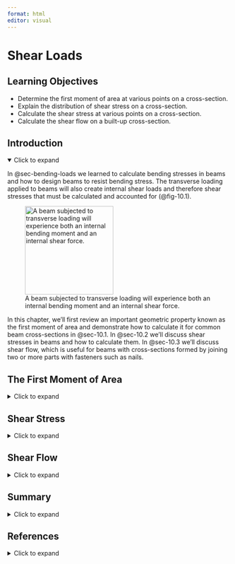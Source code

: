 ```yaml
---
format: html
editor: visual
---
```


# Shear Loads {#sec-shear-loads}

::: {.callout-note icon="false"}
## Learning Objectives

-   Determine the first moment of area at various points on a cross-section.
-   Explain the distribution of shear stress on a cross-section.
-   Calculate the shear stress at various points on a cross-section.
-   Calculate the shear flow on a built-up cross-section.
:::

## Introduction {.unnumbered}

<details open>

<summary>Click to expand</summary>

In @sec-bending-loads we learned to calculate bending stresses in beams and how to design beams to resist bending stress. The transverse loading applied to beams will also create internal shear loads and therefore shear stresses that must be calculated and accounted for (@fig-10.1).

![A beam subjected to transverse loading will experience both an internal bending moment and an internal shear force.](images/CH10%20PNGs/figure%2010.1.png){#fig-10.1 fig-align="center" width="200"}

In this chapter, we’ll first review an important geometric property known as the first moment of area and demonstrate how to calculate it for common beam cross-sections in @sec-10.1. In @sec-10.2 we’ll discuss shear stresses in beams and how to calculate them. In @sec-10.3 we’ll discuss shear flow, which is useful for beams with cross-sections formed by joining two or more parts with fasteners such as nails.

</details>

## The First Moment of Area {#sec-10.1}

<details>

<summary>Click to expand</summary>

Shear stress in an object depends on the internal shear force and the shape of the cross-section. One important geometric property used in this chapter is the first moment of area. This property was introduced in @sec-8.1 and was used when determining the centroid of an area. Recall we used @eqn-8.2 to break simple cross-sections down into a number of composite parts. When finding the centroid of these composite areas we modified the equation slightly to:

$$
\bar{y}=\frac{\sum y_i A_i}{\sum A_i}=\frac{y_1 A_1+y_2 A_2+\ldots}{A_1+A_2+\ldots}
$$

We can rewrite this equation in its integral form:

$$
\bar{y}=\frac{\int y d A}{\int d A}
$$

The numerator in this equation is the first moment of area. It will be given the symbol Q.

$$
Q=\int y d A
$$

Similarly, for the purposes of this text we can write:

$$
\boxed{Q=\sum y_i A_i=y_1 A_1+y_2 A_2+\ldots}
$$ {#eq-10.1}

| *where*
| *Q = First moment of area \[m^3^, in.^3^\]*
| *y = Vertical distance from neutral axis to centroid of area A \[m, in.\]*

*A = Area above (or below) point of interest \[m^2^, in.^2^\]*

In @sec-8.1 we performed this calculation relative to some convenient reference axis in order to determine the location of the centroid of an area (such as in @exm-8.3). A~i~ represents the area of each composite part and y~i~ represents the distance from the reference axis to the centroid of each composite part.

The first moment of area can actually be calculated around any axis. The maximum value will always occur at the centroid of the cross-section (i.e., the neutral axis) so many problems will involve finding the first moment of area at the neutral axis, but there are also cases where finding the first moment of area around some other axis is required. Note that the axis should be perpendicular to the shear force, so a vertical load requires us to use a horizontal axis.

To calculate the first moment of area around an axis, first draw a line through this axis. We may choose to use either the area above this axis or the area below it, whichever is simpler. The answer will be the same either way. Break this area down into composite parts (if necessary) and apply $Q=\sum y_i A_i$ where A~i~ is the area of each composite part and y~i~ is the perpendicular distance between the centroid of the overall cross-section and the centroid of each composite part. Note that we must first find the location of the centroid of the overall cross-section in order to measure this distance.

@exm-10.1 demonstrates this process to find the first moment of area around the neutral axis of a T cross-section. This example is solved twice, once using the area below the neutral axis and once using the area above.

@exm-10.2 uses the same cross-section and demonstrates calculating the first moment of area around a different axis on the cross-section.

::: {.callout-tip collapse="true" icon="false"}
## Example 10.1

::: {#exm-10.1}
<p>

</p>

A beam has the T-shaped cross-section shown. Determine the first moment of area around the neutral axis of the cross-section.

![](images/CH10%20PNGs/example%2010.1%20part%201.png){fig-align="center" width="286"}

::: {.callout-tip collapse="true" icon="false"}
## Solution

First determine the y-coordinate of the centroid of the cross-section. Consider the area as two rectangles and use the method of @sec-8.1. We will choose a reference point at the bottom of the section to calculate the centroid.

![](images/CH10%20PNGs/example%2010.1%20part%202.png){fig-align="center" width="295"}

$$
\begin{aligned}
& y_1=4.5{~in.}~,~ A_1=18{~in.}^2 \\
& y_2=10.5{~in.}~,~ A_2=30{~in.}^2 \\
& \bar{y}=\frac{(4.5{~in.} * 18{~in.}^2)+(10.5{~in.} * 30{~in.}^2)}{18{~in.}^2+30{~in.}^2}=8.25{~in.}~~\text{from the bottom of the section (our reference point) }
\end{aligned}
$$

Note that since this section is simple, only two shapes, we didn’t create a table as we did in @sec-8.1. This is a simplified version of the table, but the calculation is exactly the same.

Now draw a horizontal line through the point of interest. In this case the point of interest is the neutral axis. Use either the area above this line or the area below this line to determine the first moment of area around the neutral axis. We’ll solve it both ways to demonstrate that we get the same answer either way.

**Area below the neutral axis:**

![](images/CH10%20PNGs/example%2010.1%20part%203.png){fig-align="center" width="277"}

This area is a simple rectangle. Recall that *Q=yA* where A is the area of the rectangle and y is the vertical distance between the neutral axis and the centroid of the rectangle.

$$
\begin{aligned}
& y=\frac{8.25{~in.}}{2}=4.125{~in.}  \\
& A=8.25{~in.} * 2{~in.}=16.5{~in} ^2 \\
& Q=y A=4.125{~in.} * 16.5{~in.}^2=68.1{~in.}^3
\end{aligned}
$$

**Area above the neutral axis:**

![](images/CH10%20PNGs/example%2010.1%20part%204.png){fig-align="center" width="302"}

This area can be split into two rectangles. Here we’ll use $Q=\sum y_i A_i=y_1 A_1+y_2 A_2$

$$
\begin{aligned}
& y_1=\frac{0.75{~in.}}{2}=0.375{~in.} \\
& A_1=0.75{~in.} * 2{~in.}=1.5{~in.}^2 \\
& y_2=0.75{~in.}+1.5{~in.}=2.25{~in.} \\
& A_2=10{~in.} * 3{~in.}=30{~in.}^2 \\
& Q=(0.375{~in.} * 1.5{~in.}^2)+(2.25{~in.} * 30{~in.}^2)=68.1{~in}^3
\end{aligned}
$$

Whether we use the area above the neutral axis or the area below the neutral axis, we get the same answer of Q=68.1 in^3^. We may choose to use whichever area seems simpler to work with.
:::
:::
:::

::: {.callout-tip collapse="true" icon="false"}
## Example 10.2

::: {#exm-10.2}
<p>

</p>

The T-shaped cross-section from @exm-10.1 is repeated here. Determine the first moment of area around an axis passing through the interface between the flange and web.

![](images/CH10%20PNGs/example%2010.2%20part%201.png){fig-align="center" width="343"}

::: {.callout-tip collapse="true" icon="false"}
## Solution

We need to first determine the y-coordinate of the centroid of the cross section. We did this in @exm-10.1, the results are shown below.

$\bar{y}=8.25{~in.}$ from the bottom of the cross-section.

Now draw a horizontal line through the point of interest. In this case the point of interest is the seam between the two boards. As demonstrated in @exm-10.1, we may use either the area below this line or the area above this line to determine the first moment of area.

**Area above the line:**

![](images/CH10%20PNGs/example%2010.2%20part%202.png){fig-align="center" width="384"}

This area is a simple rectangle. Recall that *Q=yA* where A is the area of the rectangle and y is the vertical distance between the neutral axis and the centroid of the rectangle. Note that the perpendicular distance is **always** measured to the neutral axis, not to the seam between the two boards.

$$
\begin{aligned}
& y=0.75{~in.}+1.5{~in.}=2.25{~in.} \\
& A=10{~in.} * 3{~in.}=30{~in.}^2 \\
& Q=y A=2.25{~in.} * 30{~in.}^2=67.5{~in.}^3
\end{aligned}
$$

As an additional exercise, try using the area below the seam between the two boards to calculate Q=67.5 in.^3^.
:::
:::
:::

Simple cross-sections such as rectangles and circles are fairly commonly used for beams. For these simple cross-sections we can derive standard solutions for the maximum first moment of area (Q~max~). Recall that this always occurs at the neutral axis of the cross-section.

For a rectangle of base *b* and height *h* (@fig-10.2), the neutral axis will be at $y=\frac{h}{2}$. Drawing a line along the neutral axis and taking the area above this line gives $A=b \frac{h}{2}$. The distance between the centroid of this area and the neutral axis of the cross-section will be $y=\frac{h}{4}$. Thus, for a rectangular cross-section:

$$
Q_{\max }=\frac{h}{4} \frac{b h}{2}=\frac{b h^2}{8}
$$

![Determining the first moment of area around the neutral axis of a rectangular cross-section.](images/CH10%20PNGs/figure%2010.2.png){#fig-10.2 fig-align="center" width="300"}

For a circular cross-section of radius r (@fig-10.3), the area above the neutral axis is semi-circle so $A=\frac{1}{2} \pi r^2$. The distance from the centroid of the semi-circle to the neutral axis is $y=\frac{4 r}{3 \pi}$. Thus, for a circular cross-section:

$$
Q_{\max }=\frac{4 r}{3 \pi} \frac{1}{2} \pi r^2=\frac{2}{3} r^3
$$

![Determining the first moment of area around the neutral axis of a circular cross-section.](images/CH10%20PNGs/figure%2010.3.png){#fig-10.3 fig-align="center" width="292"}

Note that both of these are only for finding the first moment of area at the neutral axis (Q~max~). If the first moment of area around any other axis is required, these shortcuts will not work, and the general process will need to be used.

::: {.callout-warning icon="false"}
## Step-by-step:

1.  Locate the centroid of the cross-section.
2.  Draw a line through the cross-section perpendicular to the internal shear force. Decide whether to use the area above this line or the area below this line
3.  Determine the area, A.
4.  Determine the vertical distance between the centroid of area A and the neutral (centroidal) axis of the cross-section, y.
5.  Calculate the first moment of area, Q = yA.
6.  For composite areas, repeat steps 2–4 and calculate $Q=\sum y_i A_i$.
:::

</details>

## Shear Stress {#sec-10.2}

<details>

<summary>Click to expand</summary>

In @sec-2.2 we learned about average shear stress:

$$
\tau_{avg}=\frac{V}{A}
$$

This is the average shear stress on a cross-section, but shear stress actually varies along the section (@fig-10.4). For a vertical internal shear force, shear stress is zero at the top and bottom of a cross-section and maximum at the neutral axis. Shear stress varies in a parabolic fashion. The average shear stress does not provide a full picture and it is often necessary to calculate the shear stress at a specific point on the cross-section instead.

![Parabolic variation in shear stress over a cross-section. For a vertical shear force on a uniform cross-section, the shear stress is zero at the top and bottom of the section and maximum at the neutral axis.](images/CH10%20PNGs/figure%2010.4.png){#fig-10.4 fig-align="center" width="363"}

To derive the shear stress formula, we’ll begin by examining a small 2D element on a body subjected to an internal shear force (@fig-10.5). If this element is in equilibrium, a shear force applied to one face of this element must also produce shear forces (and therefore shear stresses) on the other faces of the element.

![Element A on the beam is subjected to shear force V on the right side. For the element to be in equilibrium there must also be an equal and opposite force V on the other side. However, this element will rotate so there must be two additional forces to create an equal moment in the opposite direction.](images/CH10%20PNGs/figure%2010.5.png){#fig-10.5 fig-align="center" width="219"}

Thus, an element experiencing a vertical shear stress also experiences a horizontal shear stress. This is known as the *complementary property of shear*. This effect can be seen by forming a ‘beam’ out of a stack of paper and applying a vertical force. The pieces of paper slide horizontally relative to each other (@fig-10.6).

![A stack of papers representing a beam. The ends of the beam are initially vertical. Load F is applied, creating an internal vertical shear force. The papers slide relative to each other horizontally, indicating that there must also be a horizontal shear force created.](images/CH10%20PNGs/figure%2010.6.png){#fig-10.6 fig-align="center" width="364"}

Another example is a wooden beam that fails due to shear. In such beams, cracks tend to appear horizontally even though the applied load is vertical. This is due to horizontal shear stress between the layers of the wood (@fig-10.7).

![Horizontal shear failure in a wooden beam subjected to a vertical load.](images/CH10%20PNGs/10.7%20new.jpg){#fig-10.7 fig-align="center"}

Imagine a beam subjected to an arbitrary vertical load. Consider a small cross-section of width Δx (@fig-10.8). This cross-section is subjected to an external load, an internal shear force on each side of the cross-section, and an internal bending moment on each side of the cross-section. The two shear forces and two bending moments are not necessarily equal.

![Internal loads on a small cross-section of width Δx on a beam subjected to an arbitrary vertical load, w = f(x). The internal loads on the right side of the section are slightly larger than those on the left.](images/CH10%20PNGs/figure%2010.8.png){#fig-10.8 fig-align="center" width="291"}

By considering horizontal equilibrium, we do not need to account for the vertical loads (V, V + ΔV, and w). The bending moments (M and M + ΔM) will create horizontal stresses (@fig-10.9) equal to

$$
\sigma_{x 1}=\frac{M y}{I}
$$

and

$$
\sigma_{x 2}=\frac{(M+\Delta M) y}{I}
$$

Since $F=\sigma A$, we can determine the total force applied by each bending moment:

$$
F_1=\int \frac{M y}{I} d A
$$

and

$$
F_2=\int \frac{(M+\Delta M) y}{I} d A
$$

![Horizontal stresses created by moments M and (M + ΔM).](images/CH10%20PNGs/figure%2010.9.png){#fig-10.9 fig-align="center" width="345"}

Each force is tensile in part of the beam and compressive in part of the beam. When calculated across the entire cross-section these forces will sum to zero. However, if we consider only part of the cross-section the forces do not sum to zero (@fig-10.10). For the beam to be in equilibrium, there must be a horizontal shear force. For now we’ll call this force F’ and derive an equation for the shear stress it creates.

![Forces F~1~ and F~2~ do not balance when considering only part of the element. There must be an additional internal shear force F’.](images/CH10%20PNGs/figure%2010.10.png){#fig-10.10 fig-align="center" width="392"}

By equilibrium:

$$
\begin{aligned}
& \sum F_x=F^{\prime}+\int \frac{M y}{I} d A-\int \frac{(M+\Delta M) y}{I} d A=0 \\
& F^{\prime}=-\int \frac{M y}{I} d A+\int \frac{M y}{I} d A+\int \frac{\Delta M y}{I} d A \\
& F^{\prime}=\int \frac{\Delta M y}{I} d A=\frac{\Delta M}{I} \int y d A
\end{aligned}
$$

Once the constants are taken out of the integral, the remaining integral is just the first moment of area, Q.

$$
F^{\prime}=\frac{\Delta M}{I} Q
$$

We can calculate the shear stress from $\tau=\frac{V}{A}$ where V = F’ and A is the area of the cross-section that force F’ acts on. This area will be width, Δx, multiplied by the thickness of the beam, t.

$$
\tau=\frac{V}{A}=\frac{F^{\prime}}{\Delta x t}=\frac{\Delta M Q}{\Delta x I t}
$$

From @sec-7.2 we know that the change in moment with respect to x is equal to the shear force, V

$$
\frac{\Delta M}{\Delta x}=V \\
$$

$$
\boxed{\tau=\frac{VQ}{It}}
$$ {#eq-10.2}

| *where*
| *τ = Shear stress at a point on the cross-section \[Pa, psi\]*
| *V = Internal shear force at the cross-section \[N, lb\]*
| *Q = 1st moment of area at the point of interest on the cross-section \[m^3^, in.^3^\]*
| *I = Area moment of inertia of the cross-section \[m^4^, in.^4^\]*

*t = thickness of the cross-section \[m, in.\]*

This is the shear stress equation, allowing us to calculate the shear stress at any point on a cross-section. This is often more useful than simply calculating the average shear stress across the entire cross-section.

@exm-10.3 demonstrates calculation of the maximum shear stress in a simply supported beam with a circular cross-section.

@exm-10.4 demonstrates how to calculate the maximum stress is a cross-section of varying thickness.

::: {.callout-tip collapse="true" icon="false"}
## Example 10.3

::: {#exm-10.3}
<p>

</p>

A simply supported beam with the circular cross-section shown is subjected to a uniformly distributed load w = 30 kN/m across its entire length L = 8 m. Determine the maximum shear stress that occurs in the beam.

![](images/CH10%20PNGs/example%2010.3%20part%201.png){fig-align="center" width="368"}

::: {.callout-tip collapse="true" icon="false"}
## Solution

The shear stress can be calculated from $\tau=\frac{V Q}{I t}$. The maximum shear stress will occur when V and Q are at their maximum values.

The maximum shear force, V~max~, can be found by drawing a shear force diagram. Start with a free body diagram of the beam and use this to sketch the shear force diagram using the graphical method of @sec-7.4. The loading and supports are symmetric, so each support will resist half of the applied load.

$$
A=B=\frac{w L}{2}=\frac{30\frac{kN}{m} * 8{~m}}{2}=120{~kN}
$$

![](images/CH10%20PNGs/example%2010.3%20part%202.png){fig-align="center" width="234"}

From the diagram it is apparent that the maximum shear force in the beam, V~max~ = 120 kN. This occurs at the supports.

The area moment of inertia for the circular cross-section is given by

$$
I=\frac{\pi}{4} r^4=\frac{\pi}{4}(0.02{~m})^4=1.257 \times 10^{-7}{~m}^4
$$

The maximum first moment of area, Q~max~, occurs at the neutral axis of the cross-section. For a circular cross-section it was demonstrated in the text that

$$
Q_{max}=\frac{2}{3}r^3=\frac{2}{3}(0.02{~m})^3=5.33\times10^6{~m}^3
$$

The thickness of the cross-section at the neutral axis is equal to the diameter, t = 0.04 m.

With all of the terms known, we can now calculate the maximum shear stress in the beam.

$$
\tau=\frac{V Q}{I t}=\frac{120,000{~N} * 5.33 \times 10^{-6}{~m}^3}{1.257 \times 10^{-7}{~m}^4 * 0.04{~m}}=127\times10^6\frac{N}{m^2}=127{~MPa}
$$
:::
:::
:::

::: {.callout-tip collapse="true" icon="false"}
## Example 10.4

::: {#exm-10.4}
<p>

</p>

A beam with the cross-section shown is subjected to an internal shear force of 20 kips. Determine:

1.  **The shear stress at the neutral axis of the cross-section**
2.  **The shear stress at the point where the thickness of the cross-section changes**

![](images/CH10%20PNGs/example%2010.4%20part%201.png){fig-align="center" width="190"}

::: {.callout-tip collapse="true" icon="false"}
## Solution

Determine the y-coordinate of the centroid using the method of @sec-8.1. We will choose our reference point to be at the bottom of the section.

![](images/CH10%20PNGs/example%2010.4%20part%202.png){fig-align="center" width="243"}

$$
\begin{aligned}
& y_1=2.5{~in.}~,~ A_1=5{~in.}^2 \\
& y_2=7{~in.}~,~ A_2=20{~in.}^2 \\
& \bar{y}=\frac{(2.5{~in.} * 5{~in.}^2)+(7{~in.} * 20{~in.}^2)}{5{~in.}^2+20{~in.}^2}=6.1{~in.}~~ \text{from the bottom of the section. }
\end{aligned}
$$

Determine the area moment of inertia of the entire cross-section using the method of @sec-8.2

$$
I=\left(\frac{1 * 5^3}{12}+5 *(2.5-6.1)^2\right)+\left(\frac{5 * 4^3}{12}+20 *(7-6.1)^2\right)=118.08{~in.}^4
$$

**The shear force at the neutral axis of the cross-section**

Draw a line through the point of interest and use the area above this line to calculate the first moment of area.

![](images/CH10%20PNGs/example%2010.4%20part%203.png){fig-align="center" width="263"}

$$
Q=y A=\frac{2.9{~in.}}{2} *(2.9{~in.} * 5{~in.})=21.025{~in.}^3
$$

The thickness of the cross-section at this point, t = 5 in.

The shear stress at the neutral axis is then given by:

$$
\tau=\frac{V Q}{I t}=\frac{20,000{~lb} * 21.025{~in.}^3}{118.08{~in.}^4 * 5{~in.}}=712{~psi}
$$

**The shear stress at the point where the thickness of the cross-section changes**

Draw a line through the point of interest and use the area above this line to calculate the first moment of area.

![](images/CH10%20PNGs/example%2010.4%20part%204.png){fig-align="center" width="312"}

$$
Q=y A=0.9{~in.} *(4 {~in.}* 5{~in.})=18{~in.}^3
$$

The thickness of the cross-section at this point, t = 1 in.

The shear stress at this line is then given by:

$$
\tau=\frac{V Q}{I t}=\frac{20,000 {~lb}* 18{~in.}^3}{118.08{~in.}^4 * 1{~in.}}=3,049{~psi}
$$

Note that even though the first moment of area is smaller at this axis, the stress is larger because the thickness of the cross-section decreases significantly at this point.
:::
:::
:::

::: {.callout-warning icon="false"}
## Step-by-step: Shear stress

1.  Cut a cross-section through the point of interest and determine the internal shear force acting on this cross-section. This can be done either through equilibrium of by drawing a shear force diagram (@sec-beams).
2.  Locate the centroid of the cross section as shown in @sec-8.1.
3.  Calculate the area moment of inertia, I, for the cross-section. Use the entire cross-section for this calculation as shown in @sec-8.2.
4.  Draw a horizontal line through the point of interest and calculate the 1^st^ moment of area, Q, as shown in @sec-10.1.
5.  Determine the thickness of the cross-section, t, at the point of interest.
6.  Calculate the shear stress, $\tau=\frac{VQ}{It}$.
:::

</details>

## Shear Flow {#sec-10.3}

<details>

<summary>Click to expand</summary>

Some cross-sections are formed by connecting multiple pieces together with fasteners such as nails or bolts (@fig-10.11). In such members, we must analyze not only the stresses in the cross-section itself but also the stresses in the fasteners.

![T cross-section formed by connecting two boards together with nails. There is a consistent spacing s between nails along the length of the beam.](images/CH10%20PNGs/figure%2010.11.png){#fig-10.11 fig-align="center" width="254"}

A useful quantity in this regard is shear flow, q. Shear flow measures of how much shear force is applied per unit length of the beam, and it is measured in units of force/length \[N/m, lb/in.\]. For example, if a nail is capable of resisting a shear force up to 10 kN and there is a shear flow of 30 kN/m, it is trivial to determine that we need at least 3 nails for every meter of beam.

Recall from @sec-10.2 that the internal horizontal shear force, F’, may be written as

$$
F^{\prime}=\frac{\Delta M}{I} Q
$$

Dividing both sides by Δx

$$
\frac{F^{\prime}}{\Delta x}=\frac{\Delta M Q}{\Delta x I}
$$

Similar to our derivation in the previous section, we may replace $\frac{\Delta M}{\Delta x}=V$. We may also replace $\frac{F^{\prime}}{\Delta x}=q$.

$$
q=\frac{V Q}{I}
$$

This equation is very similar to the shear stress equation, but the thickness of the cross-section doesn’t appear here as shear flow is measured per unit length. We will generally want to determine the shear flow at the seam where the individual pieces of the cross-section are joined together as this is where the fasteners must resist the horizontal shear force.

Often we want to determine how far apart we can space the nails along the length of the beam. Since shear flow is the shear force per unit length, if we know how much shear force each fastener can resist, we can say that the shear flow is equal to the force resisted by each fastener (F~nail~) divided by the spacing between the fasteners (s). Sometimes there will be multiple rows of nails side-by-side (@fig-10.12). In this case we can multiply the force resisted by each fastener by the number of rows (r).

$$
\boxed{q=\frac{V Q}{I}=\frac{F_{nail} r}{s}}
$$ {#eq-10.3}

| *where*
| *q = Shear flow at a line on the cross-section \[N/m, lb/in.\]*
| *V = Internal shear force at the cross-section \[N, lb\]*
| *Q = 1st moment of area at the point of interest on the cross-section \[m^3^, in.^3^\]*
| *I = Area moment of inertia of the cross-section \[m^4^, in^4^\]*
| *F~nail~ = Horizontal shear force resisted by each nail \[N, lb\]*
| *r = Number of rows of nails resisting the shear force*

*s = Spacing between nails \[m, in.\]*

![T cross-section held together by two rows of nails. The rows are spaced evenly along the length of the beam by distance s.](images/CH10%20PNGs/figure%2010.12.png){#fig-10.12 fig-align="center" width="282"}

Sometimes fasteners may be placed horizontally (@fig-10.13). In these cases we should still draw a line along the seam perpendicular to the fastener (so vertically in this case). We can then use the area either to the left or right of this line to determine the first moment of area. Note that we still use the vertical distance between the centroid of our chosen area and the neutral axis of the cross-section.

![A horizontal fastener requires a vertical line along the seam and the selection of the area either to the left or right of this line. When calculating the first moment of area by Q = yA, the distance y is still in the vertical direction.](images/figure%2010.13.png){#fig-10.13 fig-align="center" width="324"}

@exm-10.5 works through a problem with two rows of nails at each seam.

@exm-10.6 involves an L-beam with a horizontal nail.

::: {.callout-tip collapse="true" icon="false"}
## Example 10.5

::: {#exm-10.5}
<p>

</p>

A beam is made by nailing together three boards to form the cross-section shown. At each connection, two rows of nails are used to secure the boards. Each nail can resist a horizontal shearing force of 1,500 N. If the beam is subjected to an internal vertical shear force of 4,500 N, determine the minimum required spacing, s, between the rows of nails.

![](images/CH10%20PNGs/example%2010.5%20part%201.png){fig-align="center" width="331"}

::: {.callout-tip collapse="true" icon="false"}
## Solution

We need to determine the shear flow at one of the points where the beams are connected. Use $q=\frac{V Q}{I}$ where V = 4,500 N. Since the section is symmetric, we can determine the location of the centroid by inspection, $\bar{y}=160 \mathrm{~mm}$ from the top and bottom. Now we need to determine the area moment of inertia, I, for the cross-section.

![](images/CH10%20PNGs/example%2010.5%20part%202.png){fig-align="center" width="324"}

By considering the area as a large rectangle with two smaller rectangles cut out:

![](images/CH10%20PNGs/example%2010.5%20part%203.png){fig-align="center" width="345"}

$$
I=\frac{140 * 320^3}{12}-2\left(\frac{45 * 200^3}{12}\right)=322.3 \times 10^6{~mm}^4=322.3 \times 10^{-6}{~m}^4
$$

Next draw a line through the point of interest (along the seam where the nails are holding the boards together) and determine the first moment of area, Q, at this line.

![](images/CH10%20PNGs/example%2010.5%20part%204.png){fig-align="center" width="337"}

$$
Q=y A=130{~mm} *(60{~mm} * 140{~mm})=1092 \times 10^3{~mm}^3=1,092 \times 10^{-6}{~m}^3
$$

Shear flow:

$$
q=\frac{V Q}{I}=\frac{4500 {~N}* 1092 \times 10^{-6}{~m}^3}{322.3 \times 10^{-6}{~m}^4}=15,247~\frac{N}{m}
$$

Finally, set the shear flow, $q=\frac{F_{nail} r}{s}$, and solve for the spacing, s:

$$
s=\frac{F_{nail} r}{q}=\frac{1500{~N} * 2}{15247~\frac{N}{m}}=0.197 \mathrm{~m}=197 \mathrm{~mm}
$$
:::
:::
:::

::: {.callout-note collapse="true" icon="false"}
## Example 10.6

::: {#exm-10.6}
<p>

</p>

A beam is formed by nailing two boards together to form the L-shaped cross-section shown. The nails are spaced a distance s = 1.5 in. apart along the length of the beam and each nail can resist a force of 700 lb in shear. Determine the maximum allowable internal shear force in the beam.

![](images/CH10%20PNGs/example%2010.6%20part%201.png){fig-align="center" width="349"}

::: {.callout-note collapse="true" icon="false"}
## Solution

Determine the allowable shear flow in the beam based on the nails.

$$
q=\frac{F_{nail} r}{s}=\frac{700{~lb} * 1}{1.5{~in.}}=467~\frac{lb}{in.}
$$

This shear flow can be set equal to $q=\frac{V Q}{I}=467~\frac{lb}{in.}$

Find the y-coordinate of the centroid of the cross-section, setting the reference point at the bottom of the section.

![](images/CH10%20PNGs/example%2010.6%20part%202.png){fig-align="center" width="317"}

$$
\begin{aligned}
& y_1=0.375{~in.}~,~ A_1=5{~in.} * 0.75{~in.}=3.75{~in.}^2 \\
& y_2=4.5{~in.}~,~ A_2=1{~in.} * 9{~in.}=9{~in}^2 \\
& \bar{y}=\frac{(0.375{~in.} * 3.75{~in.}^2)+(4.5{~in.} * 9{~in.}^2)}{3.75{~in.^2}+9{~in.^2}} = 3.287{~in.}~~\text{from the bottom of the section}
\end{aligned}
$$

Find the area moment of inertia for the entire cross-section.

$$
I=\left(\frac{5 * 0.75^3}{12}+3.75 *(3.287-0.375)^2\right)+\left(\frac{1 * 9^3}{12}+9 *(4.5-3.287)^2\right)=106{~in.}^4
$$

Draw a line along the seam where the nails are holding the two boards together. Note that this is a vertical line. To determine the first moment of area, Q, we use the area to either the left side or the right side of this line. Note that when calculating *Q=yA*, the distance y is still measured in the vertical direction between the centroid of area A and the neutral axis of the cross-section.

![](images/CH10%20PNGs/example%2010.6%20part%203.png){fig-align="center" width="311"}

$$
\begin{aligned}
& y=4.5{~in.}-3.287{~in.}=1.213{~in.} \\
& A=(1{~in.} * 9{~in.})=9{~in.}^2 \\
& Q=1.213{~in.} * 9{~in.^2}=10.9{~in.}^3
\end{aligned}
$$

Finally, solve for the maximum allowable internal shear force in the beam by rearranging the shear flow equation.

$$
V=\frac{q I}{Q}=\frac{467~\frac{lb}{in.} * 106{~in.^4}}{10.9{~in.^3}}=4,541{~lb}
$$
:::
:::
:::

::: {.callout-warning icon="false"}
## Step-by-step: Shear flow

1.  Cut a cross-section through the point of interest and determine the internal shear force acting on this cross-section. This can be done either through equilibrium of by drawing a shear force diagram (@sec-beams).
2.  Locate the centroid of the section as shown in @sec-8.1.
3.  Calculate the area moment of inertia, I, for the cross-section. Use the entire cross-section for this calculation, as shown in @sec-8.2.
4.  Draw a horizontal line through the point of interest and calculate the 1^st^ moment of area, Q, as shown in @sec-10.1.
5.  Calculate the shear flow using $q=\frac{V Q}{I}$.
6.  If required, calculate the maximum allowable spacing between the fasteners using $q=\frac{F_{nail} r}{s}$. Alternatively, we may be given the spacing and asked to find the force resisted by each fastener, F~nail~.
:::

</details>

## Summary {.unnumbered}

<details>

<summary>Click to expand</summary>

::: {.callout-note icon="false"}
## Key Takeaways

Objects subjected to vertical shear stresses also experience horizontal shear stresses.

The first moment of area (Q) is an important quantity when considering shear. It can be calculated along any axis. Generally, the internal shear force is vertical, and so the first moment of area is calculated around a horizontal axis. The maximum first moment of area will occur around the neutral axis of the cross-section.

Shear stress varies in a parabolic manner across the cross-section. For a vertical shear force it is zero at the top and bottom of the section. For a uniform cross-section, the maximum shear stress occurs at the neutral axis as this is where the largest first moment of area is. If the cross-section varies in thickness, the maximum shear stress may not be at the neutral axis since the shear stress increases as the thickness of the cross-section decreases.

Shear flow is a measure of the shear force over a unit length. It is useful when creating a cross-section by fastening two or more individual pieces together. The shear flow can be used to determine the maximum allowable spacing between the fasteners in order to ensure the fasteners do not break. In practice, this should be done alongside a calculation of the maximum shear stress in the cross-section.
:::

::: {.callout-note icon="false"}
## Key Equations

First moment of area:

$$
Q=\int y d A=\sum y_i A_i
$$

*For a rectangle:*

$$
Q_{\max }=\frac{b h^2}{8}
$$

*For a circle:*

$$
Q_{\max }=\frac{2}{3} r^3
$$

Shear stress:

$$
\tau=\frac{V Q}{I t}
$$

Shear flow:

$$
q=\frac{V Q}{I}=\frac{F_{nail} r}{s}
$$
:::

</details>

## References {.unnumbered}

<details>

<summary>Click to expand</summary>

**Figures**

Figure 10.1: A beam subjected to transverse loading will experience both an internal bending moment and an internal shear force. Kindred Grey. 2024. CC BY-NC-SA.

Example 10.1: Kindred Grey. 2024. CC BY-NC-SA.

Example 10.2: Kindred Grey. 2024. CC BY-NC-SA.

Figure 10.2: Determining the first moment of area around the neutral axis of a rectangular cross-section. Kindred Grey. 2024. CC BY-NC-SA.

Figure 10.3: Determining the first moment of area around the neutral axis of a circular cross-section. Kindred Grey. 2024. CC BY-NC-SA.

Figure 10.4: Parabolic variation in shear stress over a cross-section. Kindred Grey. 2024. CC BY-NC-SA.

Figure 10.5: Element A on the beam is subjected to shear force V on the right side. Kindred Grey. 2024. CC BY-NC-SA.

Figure 10.6: A stack of papers representing a beam. Kindred Grey. 2024. CC BY-NC-SA.

Figure 10.7: Horizontal shear failure in a wooden beam subjected to a vertical load. Figure 8 in Adam Derkowski, Marcin Kuliński, Adrian Trociński, Jakub Kawalerczyk, and Radosław Mirski. 2022. Mechanical Characterization of Glued Laminated Beams Containing Selected Wood Species in the Tension Zone. Materials 15(18), 6380. <https://doi.org/10.3390/ma15186380>. CC BY 4.0.

Figure 10.8: Internal loads on a small cross-section of width Δx on a beam subjected to an arbitrary vertical load, w = f(x). Kindred Grey. 2024. CC BY-NC-SA.

Figure 10.9: Horizontal stresses created by moments M and (M + ΔM). Kindred Grey. 2024. CC BY-NC-SA.

Figure 10.10: Forces F~1~ and F~2~ do not balance when considering only part of the element. Kindred Grey. 2024. CC BY-NC-SA.

Example 10.3: Kindred Grey. 2024. CC BY-NC-SA. Example 10.4: Kindred Grey. 2024. CC BY-NC-SA.

Figure 10.11: T cross-section formed by connecting two boards together with nails. Kindred Grey. 2024. CC BY-NC-SA.

Figure 10.12: T cross-section held together by two rows of nails. Kindred Grey. 2024. CC BY-NC-SA.

Figure 10.13: A horizontal fastener requires a vertical line along the seam and the selection of the area either to the left or right of this line. Kindred Grey. 2024. CC BY-NC-SA.

Example 10.5: Kindred Grey. 2024. CC BY-NC-SA.

Example 10.6: Kindred Grey. 2024. CC BY-NC-SA.

</details>
